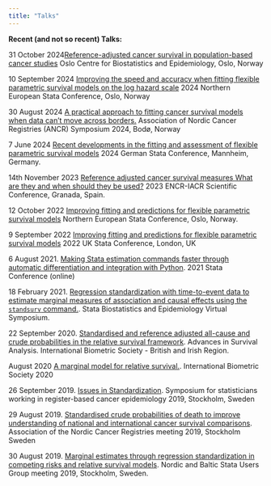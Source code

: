 ```yaml
---
title: "Talks"
---
```


**Recent (and not so recent) Talks:**  

31 October 2024[Reference-adjusted cancer survival in population-based cancer studies](pdf/University_of_Oslo2024.pdf)
Oslo Centre for Biostatistics and Epidemiology, Oslo, Norway

10 September 2024 [Improving the speed and accuracy when fitting flexible parametric survival models on the log
hazard scale](pdf/Stata2024_Oslo_Paul_Lambert.pdf) 2024 Northern European Stata Conference, Oslo, Norway

30 August 2024 [A practical approach to fitting cancer survival models when data can’t move across borders.](pdf/Paul_LambertANCR2024.pdf) Association of Nordic Cancer Registries (ANCR) Symposium 2024, Bodø, Norway

7 June 2024 [Recent developments in the fitting and assessment of flexible parametric survival models](pdf/Stata2024_Germany_Paul_Lambert.pdf) 2024 German Stata Conference, Mannheim, Germany.

14th November 2023 [Reference adjusted cancer survival measures What are they and when should they be used?](pdf/IACR2023_Lambert.pdf) 2023 ENCR-IACR Scientific Conference, Granada, Spain.

12 October 2022 [Improving fitting and predictions for flexible parametric survival models](Improving fitting and predictions for flexible parametric survival models) Northern European Stata Conference, Oslo, Norway.

9 September 2022 [Improving fitting and predictions for flexible parametric survival models](http://repec.org/lsug2022/uk2022_lambert.html#/title-slide)
2022 UK Stata Conference, London, UK

6 August 2021. [Making Stata estimation commands faster through automatic differentiation and integration with Python](pdf/Stata2021_Paul_Lambert.pdf). 2021 Stata Conference (online)

18 February 2021. [Regression standardization with time-to-event data to estimate marginal measures of association and causal effects using the `standsurv` command.](/pdf/Stata_biostatsepi_2021_Paul_Lambert.pdf). Stata Biostatistics and Epidemiology Virtual Symposium.

22 September 2020. [Standardised and reference adjusted all-cause and crude probabilities in the relative survival framework](pdf/Biometric_Society_Sept2020.pdf). Advances in Survival Analysis. International Biometric Society - British and Irish Region.

August 2020 [A marginal model for relative survival.](pdf/IBC_PCL.pdf). International Biometric Society 2020

26 September 2019. [Issues in Standardization](pdf/Stockholm_workshop_Sept2019_Lambert.pdf). Symposium for statisticians working in register-based cancer epidemiology 2019, Stockholm, Sweden

29 August 2019. [Standardised crude probabilities of death to improve understanding of national and international cancer survival comparisons](pdf/ANCR2019_Lambert.pdf). Association of the Nordic Cancer Registries meeting 2019, Stockholm Sweden

30 August 2019. [Marginal estimates through regression standardization in competing risks and relative survival models](pdf/Stata_Nordic2019_Lambert.pdf). Nordic and Baltic Stata Users Group meeting 2019, Stockholm, Sweden.